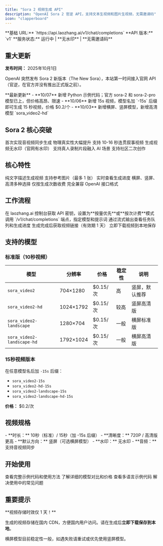```yaml
---
title: "Sora 2 视频生成 API"
description: "OpenAI Sora 2 官逆 API，支持文本生视频和图片生视频，无需邀请码"
icon: "clapperboard"
---
```


<Info>
  **基础 URL:** `https://api.laozhang.ai/v1/chat/completions`
  **API 版本:** `v1`
  **服务状态:** 运行中 | **无水印** | **无需邀请码**
</Info>

## 重大更新

**发布时间：** 2025年10月1日

OpenAI 突然发布 Sora 2 新版本（The New Sora），本站第一时间接入官网 API（官逆，在官方并没有推出正式版之前）。

<Note>
**最新更新**
- **10/07** 新增 Python 示例代码；官方 sora-2 和 sora-2-pro 模型已上，但价格高昂、限速
- **10/06** 新增 15s 视频，模型名加 `-15s` 后缀即可生成 15 秒视频，价格 $0.2/个
- **10/03** 新增横屏、竖屏模型，新增高清模型 `sora_video2-hd`
</Note>

## Sora 2 核心突破

<CardGroup cols={2}>
  <Card title="音视频同步" icon="music">
    首次实现音视频同步生成
  </Card>
  <Card title="物理真实性" icon="atom">
    物理真实性大幅提升
  </Card>
  <Card title="长视频支持" icon="film">
    支持 10-16 秒连贯叙事视频
  </Card>
  <Card title="无水印输出" icon="droplet-slash">
    生成视频无水印（官网有水印）
  </Card>
  <Card title="客串功能" icon="user-plus">
    支持真人录制片段融入 AI 场景
  </Card>
  <Card title="混音功能" icon="waveform">
    支持社区二次创作
  </Card>
</CardGroup>

## 核心特性

<CardGroup cols={2}>
  <Card title="文生视频" icon="text">
    纯文字描述生成视频
  </Card>
  <Card title="图生视频" icon="image">
    支持参考图片（最多 1 张）
  </Card>
  <Card title="流式输出" icon="stream">
    实时查看生成进度
  </Card>
  <Card title="多规格支持" icon="grid">
    横屏、竖屏、高清多种选择
  </Card>
  <Card title="按次计费" icon="badge-dollar">
    仅按生成次数收费
  </Card>
  <Card title="快速接入" icon="bolt">
    完全兼容 OpenAI 接口格式
  </Card>
</CardGroup>

## 工作流程

<Steps>
  <Step title="配置 API Key">
    在 laozhang.ai 控制台获取 API 密钥，设置为**按量优先**或**按次计费**模式
  </Step>
  <Step title="发送请求">
    调用 `/v1/chat/completions` 端点，指定模型和提示词
  </Step>
  <Step title="实时进度">
    通过流式输出查看任务队列和生成进度
  </Step>
  <Step title="获取视频">
    生成完成后获取视频链接（有效期 1 天）
  </Step>
  <Step title="下载保存">
    立即下载视频到本地保存
  </Step>
</Steps>

## 支持的模型

### 标准版（10秒视频）

| 模型 | 分辨率 | 价格 | 稳定性 | 说明 |
|------|--------|------|--------|------|
| `sora_video2` | 704×1280 | $0.15/次 | 高 | 竖屏，默认推荐 |
| `sora_video2-hd` | 1024×1792 | $0.15/次 | 较高 | 竖屏高清版 |
| `sora_video2-landscape` | 1280×704 | $0.15/次 | 一般 | 横屏标准版 |
| `sora_video2-landscape-hd` | 1792×1024 | $0.15/次 | 一般 | 横屏高清版 |

### 15秒视频版本

在任意模型名后加 `-15s` 后缀：
- `sora_video2-15s`
- `sora_video2-hd-15s`
- `sora_video2-landscape-15s`
- `sora_video2-landscape-hd-15s`

**价格：** $0.2/次

## 视频规格

<Info>
- **时长：** 10秒（标准）/ 15秒（加 -15s 后缀）
- **清晰度：** 720P / 高清版更高
- **默认方向：** 竖屏（可选横屏模型）
- **水印：** 无水印
- **音频：** 支持音视频同步
</Info>

## 开始使用

<CardGroup cols={2}>
  <Card title="快速开始" icon="rocket" href="/api-capabilities/sora2/quick-start">
    查看完整示例代码和使用方法
  </Card>
  <Card title="模型定价" icon="tag" href="/api-capabilities/sora2/models-pricing">
    了解详细的模型对比和价格
  </Card>
  <Card title="代码示例" icon="code" href="/api-capabilities/sora2/examples">
    查看多语言示例代码
  </Card>
  <Card title="常见问题" icon="circle-question" href="/api-capabilities/sora2/troubleshooting">
    解决使用中的常见问题
  </Card>
</CardGroup>

## 重要提示

<Warning>
**视频存储时效仅 1 天！**

生成的视频存储在国内 CDN，方便国内用户访问。请在生成后**立即下载保存到本地**。
</Warning>

<Tip>
横屏模型目前稳定性一般，如遇失败请重试或优先使用竖屏模型。
</Tip>
